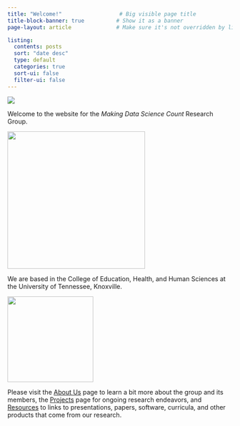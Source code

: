 ```yaml
---
title: "Welcome!"                  # Big visible page title
title-block-banner: true          # Show it as a banner
page-layout: article              # Make sure it's not overridden by listing

listing:
  contents: posts
  sort: "date desc"
  type: default
  categories: true
  sort-ui: false
  filter-ui: false
---
```


![](img/mdsc-group-pic.jpeg){fig-alt="Group photo"}

Welcome to the website for the *Making Data Science Count* Research Group.

![](img/mdsc-logo.png){fig-alt="Research group logo" fig-align="center" width="308"}

We are based in the College of Education, Health, and Human Sciences at the University of Tennessee, Knoxville.

![](img/utk-logo.png){fig-align="center" width="192"}

Please visit the [About Us](about-us.qmd) page to learn a bit more about the group and its members, the [Projects](projects.qmd) page for ongoing research endeavors, and [Resources](resources.qmd) to links to presentations, papers, software, curricula, and other products that come from our research.
